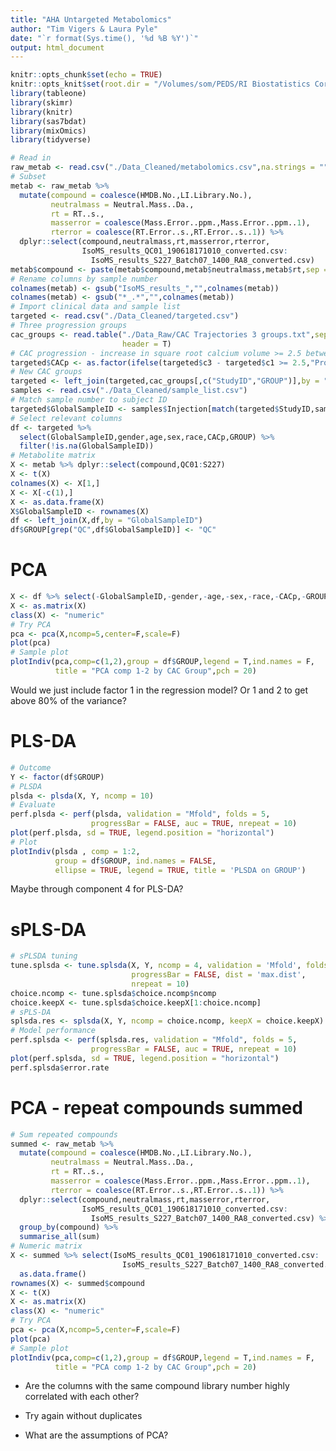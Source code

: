 ```yaml
---
title: "AHA Untargeted Metabolomics"
author: "Tim Vigers & Laura Pyle"
date: "`r format(Sys.time(), '%d %B %Y')`"
output: html_document
---
```


```r
knitr::opts_chunk$set(echo = TRUE)
knitr::opts_knit$set(root.dir = "/Volumes/som/PEDS/RI Biostatistics Core/Shared/Shared Projects/Laura/BDC/Projects/Janet Snell-Bergeon/AHA collaborative grant")
library(tableone)
library(skimr)
library(knitr)
library(sas7bdat)
library(mixOmics)
library(tidyverse)
```

```r
# Read in
raw_metab <- read.csv("./Data_Cleaned/metabolomics.csv",na.strings = "",stringsAsFactors = F)
# Subset
metab <- raw_metab %>% 
  mutate(compound = coalesce(HMDB.No.,LI.Library.No.),
         neutralmass = Neutral.Mass..Da.,
         rt = RT..s.,
         masserror = coalesce(Mass.Error..ppm.,Mass.Error..ppm..1),
         rterror = coalesce(RT.Error..s.,RT.Error..s..1)) %>% 
  dplyr::select(compound,neutralmass,rt,masserror,rterror,
                IsoMS_results_QC01_190618171010_converted.csv:
                  IsoMS_results_S227_Batch07_1400_RA8_converted.csv)
metab$compound <- paste(metab$compound,metab$neutralmass,metab$rt,sep = "")
# Rename columns by sample number
colnames(metab) <- gsub("IsoMS_results_","",colnames(metab))
colnames(metab) <- gsub("*_.*","",colnames(metab))
# Import clinical data and sample list
targeted <- read.csv("./Data_Cleaned/targeted.csv")
# Three progression groups
cac_groups <- read.table("./Data_Raw/CAC Trajectories 3 groups.txt",sep = "\t",
                         header = T)
# CAC progression - increase in square root calcium volume >= 2.5 between baseline and visit 3
targeted$CACp <- as.factor(ifelse(targeted$c3 - targeted$c1 >= 2.5,"Progression","No Progression"))
# New CAC groups
targeted <- left_join(targeted,cac_groups[,c("StudyID","GROUP")],by = "StudyID")
samples <- read.csv("./Data_Cleaned/sample_list.csv")
# Match sample number to subject ID
targeted$GlobalSampleID <- samples$Injection[match(targeted$StudyID,samples$SampleID)]
# Select relevant columns
df <- targeted %>% 
  select(GlobalSampleID,gender,age,sex,race,CACp,GROUP) %>% 
  filter(!is.na(GlobalSampleID))
# Metabolite matrix
X <- metab %>% dplyr::select(compound,QC01:S227)
X <- t(X)
colnames(X) <- X[1,]
X <- X[-c(1),]
X <- as.data.frame(X)
X$GlobalSampleID <- rownames(X)
df <- left_join(X,df,by = "GlobalSampleID")
df$GROUP[grep("QC",df$GlobalSampleID)] <- "QC"
```

# PCA

```r
X <- df %>% select(-GlobalSampleID,-gender,-age,-sex,-race,-CACp,-GROUP)
X <- as.matrix(X)
class(X) <- "numeric"
# Try PCA 
pca <- pca(X,ncomp=5,center=F,scale=F)
plot(pca)
# Sample plot
plotIndiv(pca,comp=c(1,2),group = df$GROUP,legend = T,ind.names = F,
          title = "PCA comp 1-2 by CAC Group",pch = 20)
```

Would we just include factor 1 in the regression model? Or 1 and 2 to get above 80% of the variance?

# PLS-DA

```r
# Outcome
Y <- factor(df$GROUP)
# PLSDA
plsda <- plsda(X, Y, ncomp = 10)
# Evaluate
perf.plsda <- perf(plsda, validation = "Mfold", folds = 5, 
                  progressBar = FALSE, auc = TRUE, nrepeat = 10)
plot(perf.plsda, sd = TRUE, legend.position = "horizontal")
# Plot
plotIndiv(plsda , comp = 1:2,
          group = df$GROUP, ind.names = FALSE, 
          ellipse = TRUE, legend = TRUE, title = 'PLSDA on GROUP')
```

Maybe through component 4 for PLS-DA?

# sPLS-DA

```r
# sPLSDA tuning
tune.splsda <- tune.splsda(X, Y, ncomp = 4, validation = 'Mfold', folds = 5, 
                           progressBar = FALSE, dist = 'max.dist',
                           nrepeat = 10)
choice.ncomp <- tune.splsda$choice.ncomp$ncomp
choice.keepX <- tune.splsda$choice.keepX[1:choice.ncomp]
# sPLS-DA
splsda.res <- splsda(X, Y, ncomp = choice.ncomp, keepX = choice.keepX)
# Model performance
perf.splsda <- perf(splsda.res, validation = "Mfold", folds = 5, 
                  progressBar = FALSE, auc = TRUE, nrepeat = 10) 
plot(perf.splsda, sd = TRUE, legend.position = "horizontal")
perf.splsda$error.rate
```

# PCA - repeat compounds summed

```r
# Sum repeated compounds
summed <- raw_metab %>% 
  mutate(compound = coalesce(HMDB.No.,LI.Library.No.),
         neutralmass = Neutral.Mass..Da.,
         rt = RT..s.,
         masserror = coalesce(Mass.Error..ppm.,Mass.Error..ppm..1),
         rterror = coalesce(RT.Error..s.,RT.Error..s..1)) %>% 
  dplyr::select(compound,neutralmass,rt,masserror,rterror,
                IsoMS_results_QC01_190618171010_converted.csv:
                  IsoMS_results_S227_Batch07_1400_RA8_converted.csv) %>%
  group_by(compound) %>%
  summarise_all(sum)
# Numeric matrix
X <- summed %>% select(IsoMS_results_QC01_190618171010_converted.csv:
                         IsoMS_results_S227_Batch07_1400_RA8_converted.csv) %>%
  as.data.frame()
rownames(X) <- summed$compound
X <- t(X)
X <- as.matrix(X)
class(X) <- "numeric"
# Try PCA 
pca <- pca(X,ncomp=5,center=F,scale=F)
plot(pca)
# Sample plot
plotIndiv(pca,comp=c(1,2),group = df$GROUP,legend = T,ind.names = F,
          title = "PCA comp 1-2 by CAC Group",pch = 20)
```


- Are the columns with the same compound library number highly correlated with each other?

- Try again without duplicates

- What are the assumptions of PCA?